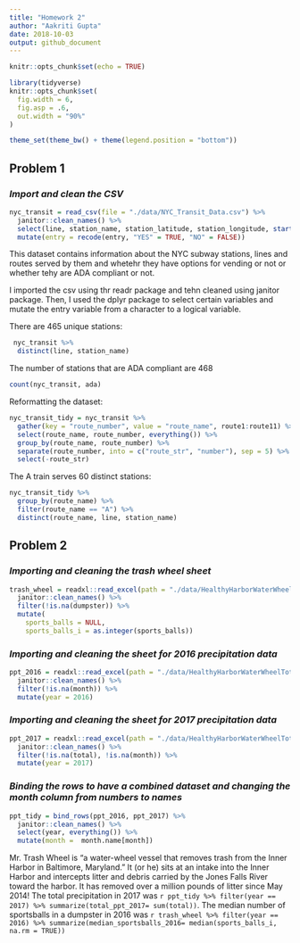 ```yaml
---
title: "Homework 2"
author: "Aakriti Gupta"
date: 2018-10-03
output: github_document
---
```


```r
knitr::opts_chunk$set(echo = TRUE)
```

```r
library(tidyverse)
knitr::opts_chunk$set(
  fig.width = 6,
  fig.asp = .6,
  out.width = "90%"
)

theme_set(theme_bw() + theme(legend.position = "bottom"))
```


## **Problem 1**
### *Import and clean the CSV*
 
```r
nyc_transit = read_csv(file = "./data/NYC_Transit_Data.csv") %>% 
  janitor::clean_names() %>% 
  select(line, station_name, station_latitude, station_longitude, starts_with("route"), entry, vending, entrance_type, ada) %>% 
  mutate(entry = recode(entry, "YES" = TRUE, "NO" = FALSE)) 
```

This dataset contains information about the NYC subway stations, lines and routes served by them and whetehr they have options for vending or not or whether tehy are ADA compliant or not.

I imported the csv using thr readr package and tehn cleaned using janitor package. Then, I used the dplyr package to select certain variables and mutate the entry variable from a character to a logical variable.

There are 465 unique stations:

```r
 nyc_transit %>% 
  distinct(line, station_name) 
```

The number of stations that are ADA compliant are 468 
```r
count(nyc_transit, ada)
```

Reformatting the dataset:

```r
nyc_transit_tidy = nyc_transit %>%
  gather(key = "route_number", value = "route_name", route1:route11) %>%
  select(route_name, route_number, everything()) %>% 
  group_by(route_name, route_number) %>%
  separate(route_number, into = c("route_str", "number"), sep = 5) %>% 
  select(-route_str) 
```

The A train serves 60 distinct stations:

```r
nyc_transit_tidy %>%
  group_by(route_name) %>%
  filter(route_name == "A") %>% 
  distinct(route_name, line, station_name)
```


## **Problem 2**
### *Importing and cleaning the trash wheel sheet*

```r
trash_wheel = readxl::read_excel(path = "./data/HealthyHarborWaterWheelTotals2018-7-28.xlsx", sheet = 1, range = "A2:N258") %>% 
  janitor::clean_names() %>% 
  filter(!is.na(dumpster)) %>% 
  mutate(
    sports_balls = NULL, 
    sports_balls_i = as.integer(sports_balls))
```


### *Importing and cleaning the sheet for 2016 precipitation data*
```r
ppt_2016 = readxl::read_excel(path = "./data/HealthyHarborWaterWheelTotals2017-9-26.xlsx", sheet = 4, skip = 1) %>% 
  janitor::clean_names() %>% 
  filter(!is.na(month)) %>% 
  mutate(year = 2016)
```

### *Importing and cleaning the sheet for 2017 precipitation data*
```r
ppt_2017 = readxl::read_excel(path = "./data/HealthyHarborWaterWheelTotals2017-9-26.xlsx", sheet = 3, skip = 1) %>% 
  janitor::clean_names() %>% 
  filter(!is.na(total), !is.na(month)) %>% 
  mutate(year = 2017)
```

### *Binding the rows to have a combined dataset and changing the month column from numbers to names*

```r
ppt_tidy = bind_rows(ppt_2016, ppt_2017) %>%
  janitor::clean_names() %>%
  select(year, everything()) %>% 
  mutate(month =  month.name[month])
```

Mr. Trash Wheel is “a water-wheel vessel that removes trash from the Inner Harbor in Baltimore, Maryland.” It (or he) sits at an intake into the Inner Harbor and intercepts litter and debris carried by the Jones Falls River toward the harbor. It has removed over a million pounds of litter since May 2014!
The total precipitation in 2017 was `r ppt_tidy %>% filter(year == 2017) %>% summarize(total_ppt_2017= sum(total))`. The median number of sportsballs in a dumpster in 2016 was `r trash_wheel %>% filter(year == 2016) %>% summarize(median_sportsballs_2016= median(sports_balls_i, na.rm = TRUE))`